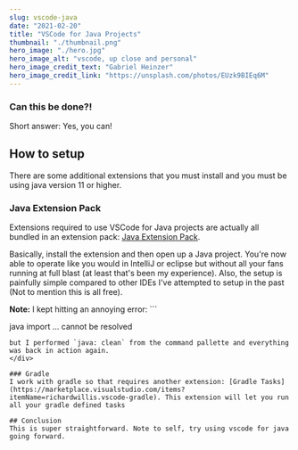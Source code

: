 ```yaml
---
slug: vscode-java
date: "2021-02-20"
title: "VSCode for Java Projects"
thumbnail: "./thumbnail.png"
hero_image: "./hero.jpg"
hero_image_alt: "vscode, up close and personal"
hero_image_credit_text: "Gabriel Heinzer"
hero_image_credit_link: "https://unsplash.com/photos/EUzk9BIEq6M"
---
```


### Can this be done?!
Short answer: Yes, you can!

## How to setup
There are some additional extensions that you must install and you must be using java version 11 or higher.

### Java Extension Pack
Extensions required to use VSCode for Java projects are actually all bundled in an extension pack: [Java Extension Pack](https://marketplace.visualstudio.com/items?itemName=vscjava.vscode-java-pack). 

Basically, install the extension and then open up a Java project. You're now able to operate like you would in IntelliJ or eclipse but without all your fans running at full blast (at least that's been my experience). Also, the setup is painfully simple compared to other IDEs I've attempted to setup in the past (Not to mention this is all free).

<div className={note}>
  <strong>Note:</strong> I kept hitting an annoying error: 
  ```
  
  java import ... cannot be resolved
  
  
  ```
  but I performed `java: clean` from the command pallette and everything was back in action again.
</div>

### Gradle
I work with gradle so that requires another extension: [Gradle Tasks](https://marketplace.visualstudio.com/items?itemName=richardwillis.vscode-gradle). This extension will let you run all your gradle defined tasks

## Conclusion
This is super straightforward. Note to self, try using vscode for java going forward. 